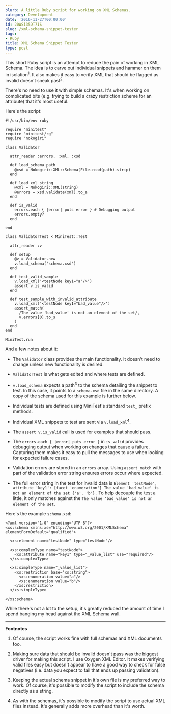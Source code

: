 ```yaml
---
blurb: A little Ruby script for working on XML Schemas.
category: Development
date: '2016-11-27T00:00:00'
id: 20WSi35DT7IS
slug: /xml-schema-snippet-tester
tags:
- Ruby
title: XML Schema Snippet Tester
type: post
---
```


This short Ruby script is an attempt to reduce the pain of working in XML Schema. The idea is to carve out individual snippets and hammer on them in isolation<sup>1</sup>. It also makes it easy to verify XML that should be flagged as invalid doesn't sneak past<sup>2</sup>. 

There's no need to use it with simple schemas. It's when working on complicated bits (e.g. trying to build a crazy restriction scheme for an attribute) that it's most useful. 

Here's the script:

```ruby{numberLines: true}
#!/usr/bin/env ruby

require "minitest"
require "minitest/rg"
require "nokogiri"

class Validator

  attr_reader :errors, :xml, :xsd

  def load_schema path
    @xsd = Nokogiri::XML::Schema(File.read(path).strip)
  end

  def load_xml string
    @xml = Nokogiri::XML(string)
    @errors = xsd.validate(xml).to_a
  end

  def is_valid
    errors.each { |error| puts error } # Debugging output
    errors.empty? 
  end
  
end

class ValidatorTest < MiniTest::Test

  attr_reader :v

  def setup
    @v = Validator.new
    v.load_schema('schema.xsd')
  end

  def test_valid_sample
    v.load_xml('<testNode key1="a"/>')
    assert v.is_valid
  end

  def test_sample_with_invalid_attribute
    v.load_xml('<testNode key1="bad_value"/>')
    assert_match(
      /The value 'bad_value' is not an element of the set/, 
      v.errors[0].to_s 
    )
  end
end

MiniTest.run
```

And a few notes about it:

- The `Validator` class provides the main functionality. It doesn't need to change unless new functionality is desired. 

- `ValidatorTest` is what gets edited and where tests are defined. 

- `v.load_schema` expects a path<sup>3</sup> to the schema detailing the snippet to test. In this case, it points to a `schema.xsd` file in the same directory. A copy of the schema used for this example is further below. 

- Individual tests are defined using MiniTest's standard `test_` prefix methods. 

- Individual XML snippets to test are sent via `v.load_xml`<sup>4</sup>. 

- The `assert v.is_valid` call is used for examples that should pass. 

- The `errors.each { |error| puts error }` in `is_valid` provides debugging output when working on changes that cause a failure. Capturing them makes it easy to pull the messages to use when looking for expected failure cases.

- Validation errors are stored in an `errors` array. Using `assert_match` with part of the validation error string ensures errors occur where expected. 

- The full error string in the test for invalid data is `Element 'testNode', attribute 'key1': [facet 'enumeration'] The value 'bad_value' is not an element of the set {'a', 'b'}.` To help decouple the test a little, it only matches against the `The value 'bad_value' is not an element of the set`.

Here's the example `schema.xsd`:


```xml{numberLines: true}
<?xml version="1.0" encoding="UTF-8"?>
<xs:schema xmlns:xs="http://www.w3.org/2001/XMLSchema" elementFormDefault="qualified">

  <xs:element name="testNode" type="testNode"/>

  <xs:complexType name="testNode">
    <xs:attribute name="key1" type="_value_list" use="required"/>
  </xs:complexType>

  <xs:simpleType name="_value_list">
    <xs:restriction base="xs:string">
      <xs:enumeration value="a"/>
      <xs:enumeration value="b"/>
    </xs:restriction>
  </xs:simpleType>

</xs:schema>
```

While there's not a lot to the setup, it's greatly reduced the amount of time I spend banging my head against the XML Schema wall. 

---



__Footnotes__

1. Of course, the script works fine with full schemas and XML documents too. 

2. Making sure data that should be invalid doesn't pass was the biggest driver for making this script. I use Oxygen XML Editor. It makes verifying valid files easy but doesn't appear to have a good way to check for false negatives (i.e. data you expect to fail that ends up passing validation).

3. Keeping the actual schema snippet in it's own file is my preferred way to work. Of course, it's possible to modify the script to include the schema directly as a string. 

4. As with the schemas, it's possible to modify the script to use actual XML files instead. It's generally adds more overhead than it's worth.